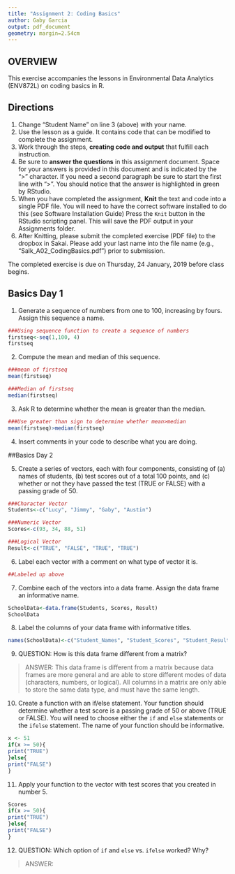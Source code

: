 ```yaml
---
title: "Assignment 2: Coding Basics"
author: Gaby Garcia
output: pdf_document
geometry: margin=2.54cm
---
```


## OVERVIEW

This exercise accompanies the lessons in Environmental Data Analytics (ENV872L) on coding basics in R. 

## Directions
1. Change "Student Name" on line 3 (above) with your name.
2. Use the lesson as a guide. It contains code that can be modified to complete the assignment.
3. Work through the steps, **creating code and output** that fulfill each instruction.
4. Be sure to **answer the questions** in this assignment document.
Space for your answers is provided in this document and is indicated by the ">" character.
If you need a second paragraph be sure to start the first line with ">".
You should notice that the answer is highlighted in green by RStudio. 
6. When you have completed the assignment, **Knit** the text and code into a single PDF file.
You will need to have the correct software installed to do this (see Software Installation Guide)
Press the `Knit` button in the RStudio scripting panel.
This will save the PDF output in your Assignments folder.
8. After Knitting, please submit the completed exercise (PDF file) to the dropbox in Sakai. Please add your last name into the file name (e.g., "Salk_A02_CodingBasics.pdf") prior to submission.

The completed exercise is due on Thursday, 24 January, 2019 before class begins.

## Basics Day 1

1. Generate a sequence of numbers from one to 100, increasing by fours. Assign this sequence a name. 

```r
###Using sequence function to create a sequence of numbers
firstseq<-seq(1,100, 4)
firstseq
```


2. Compute the mean and median of this sequence. 
```r
###mean of firstseq
mean(firstseq)
```

```r
###Median of firstseq
median(firstseq)
```


3. Ask R to determine whether the mean is greater than the median. 
```r
###Use greater than sign to determine whether mean>median
mean(firstseq)>median(firstseq)
```


4. Insert comments in your code to describe what you are doing.


##Basics Day 2

5. Create a series of vectors, each with four components, consisting of (a) names of students, (b) test scores out of a total 100 points, and (c) whether or not they have passed the test (TRUE or FALSE) with a passing grade of 50.

```r
###Character Vector
Students<-c("Lucy", "Jimmy", "Gaby", "Austin")

###Numeric Vector
Scores<-c(93, 34, 88, 51)

###Logical Vector
Result<-c("TRUE", "FALSE", "TRUE", "TRUE")
```


6. Label each vector with a comment on what type of vector it is.
```r
##Labeled up above
```


7. Combine each of the vectors into a data frame. Assign the data frame an informative name.

```r
SchoolData<-data.frame(Students, Scores, Result)
SchoolData
```

8. Label the columns of your data frame with informative titles.

```r
names(SchoolData)<-c("Student_Names", "Student_Scores", "Student_Results")
```


9. QUESTION: How is this data frame different from a matrix?

> ANSWER: This data frame is different from a matrix because data frames are more general and are able to store different modes of data (characters, numbers, or logical). All columns in a matrix are only able to store the same data type, and must have the same length.

10. Create a function with an if/else statement. Your function should determine whether a test score is a passing grade of 50 or above (TRUE or FALSE). You will need to choose either the `if` and `else` statements or the `ifelse` statement. The name of your function should be informative.

```r
x <- 51
if(x >= 50){
print("TRUE")
}else{
print("FALSE")
}
```

11. Apply your function to the vector with test scores that you created in number 5. 

```r
Scores
if(x >= 50){
print("TRUE")
}else{
print("FALSE")
}
```

12. QUESTION: Which option of `if` and `else` vs. `ifelse` worked? Why?

> ANSWER: 
